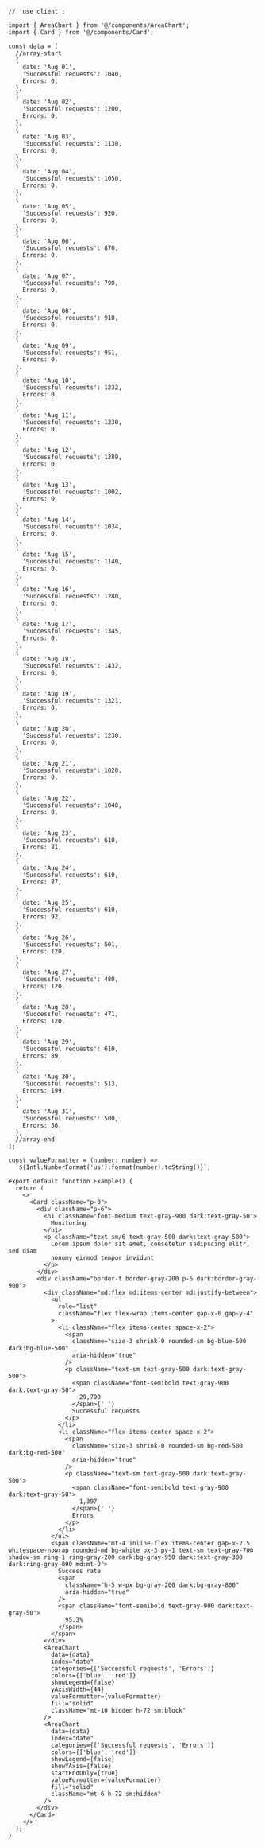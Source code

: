 ````tsx
// 'use client';

import { AreaChart } from '@/components/AreaChart';
import { Card } from '@/components/Card';

const data = [
  //array-start
  {
    date: 'Aug 01',
    'Successful requests': 1040,
    Errors: 0,
  },
  {
    date: 'Aug 02',
    'Successful requests': 1200,
    Errors: 0,
  },
  {
    date: 'Aug 03',
    'Successful requests': 1130,
    Errors: 0,
  },
  {
    date: 'Aug 04',
    'Successful requests': 1050,
    Errors: 0,
  },
  {
    date: 'Aug 05',
    'Successful requests': 920,
    Errors: 0,
  },
  {
    date: 'Aug 06',
    'Successful requests': 870,
    Errors: 0,
  },
  {
    date: 'Aug 07',
    'Successful requests': 790,
    Errors: 0,
  },
  {
    date: 'Aug 08',
    'Successful requests': 910,
    Errors: 0,
  },
  {
    date: 'Aug 09',
    'Successful requests': 951,
    Errors: 0,
  },
  {
    date: 'Aug 10',
    'Successful requests': 1232,
    Errors: 0,
  },
  {
    date: 'Aug 11',
    'Successful requests': 1230,
    Errors: 0,
  },
  {
    date: 'Aug 12',
    'Successful requests': 1289,
    Errors: 0,
  },
  {
    date: 'Aug 13',
    'Successful requests': 1002,
    Errors: 0,
  },
  {
    date: 'Aug 14',
    'Successful requests': 1034,
    Errors: 0,
  },
  {
    date: 'Aug 15',
    'Successful requests': 1140,
    Errors: 0,
  },
  {
    date: 'Aug 16',
    'Successful requests': 1280,
    Errors: 0,
  },
  {
    date: 'Aug 17',
    'Successful requests': 1345,
    Errors: 0,
  },
  {
    date: 'Aug 18',
    'Successful requests': 1432,
    Errors: 0,
  },
  {
    date: 'Aug 19',
    'Successful requests': 1321,
    Errors: 0,
  },
  {
    date: 'Aug 20',
    'Successful requests': 1230,
    Errors: 0,
  },
  {
    date: 'Aug 21',
    'Successful requests': 1020,
    Errors: 0,
  },
  {
    date: 'Aug 22',
    'Successful requests': 1040,
    Errors: 0,
  },
  {
    date: 'Aug 23',
    'Successful requests': 610,
    Errors: 81,
  },
  {
    date: 'Aug 24',
    'Successful requests': 610,
    Errors: 87,
  },
  {
    date: 'Aug 25',
    'Successful requests': 610,
    Errors: 92,
  },
  {
    date: 'Aug 26',
    'Successful requests': 501,
    Errors: 120,
  },
  {
    date: 'Aug 27',
    'Successful requests': 480,
    Errors: 120,
  },
  {
    date: 'Aug 28',
    'Successful requests': 471,
    Errors: 120,
  },
  {
    date: 'Aug 29',
    'Successful requests': 610,
    Errors: 89,
  },
  {
    date: 'Aug 30',
    'Successful requests': 513,
    Errors: 199,
  },
  {
    date: 'Aug 31',
    'Successful requests': 500,
    Errors: 56,
  },
  //array-end
];

const valueFormatter = (number: number) =>
  `${Intl.NumberFormat('us').format(number).toString()}`;

export default function Example() {
  return (
    <>
      <Card className="p-0">
        <div className="p-6">
          <h1 className="font-medium text-gray-900 dark:text-gray-50">
            Monitoring
          </h1>
          <p className="text-sm/6 text-gray-500 dark:text-gray-500">
            Lorem ipsum dolor sit amet, consetetur sadipscing elitr, sed diam
            nonumy eirmod tempor invidunt
          </p>
        </div>
        <div className="border-t border-gray-200 p-6 dark:border-gray-900">
          <div className="md:flex md:items-center md:justify-between">
            <ul
              role="list"
              className="flex flex-wrap items-center gap-x-6 gap-y-4"
            >
              <li className="flex items-center space-x-2">
                <span
                  className="size-3 shrink-0 rounded-sm bg-blue-500 dark:bg-blue-500"
                  aria-hidden="true"
                />
                <p className="text-sm text-gray-500 dark:text-gray-500">
                  <span className="font-semibold text-gray-900 dark:text-gray-50">
                    29,790
                  </span>{' '}
                  Successful requests
                </p>
              </li>
              <li className="flex items-center space-x-2">
                <span
                  className="size-3 shrink-0 rounded-sm bg-red-500 dark:bg-red-500"
                  aria-hidden="true"
                />
                <p className="text-sm text-gray-500 dark:text-gray-500">
                  <span className="font-semibold text-gray-900 dark:text-gray-50">
                    1,397
                  </span>{' '}
                  Errors
                </p>
              </li>
            </ul>
            <span className="mt-4 inline-flex items-center gap-x-2.5 whitespace-nowrap rounded-md bg-white px-3 py-1 text-sm text-gray-700 shadow-sm ring-1 ring-gray-200 dark:bg-gray-950 dark:text-gray-300 dark:ring-gray-800 md:mt-0">
              Success rate
              <span
                className="h-5 w-px bg-gray-200 dark:bg-gray-800"
                aria-hidden="true"
              />
              <span className="font-semibold text-gray-900 dark:text-gray-50">
                95.3%
              </span>
            </span>
          </div>
          <AreaChart
            data={data}
            index="date"
            categories={['Successful requests', 'Errors']}
            colors={['blue', 'red']}
            showLegend={false}
            yAxisWidth={44}
            valueFormatter={valueFormatter}
            fill="solid"
            className="mt-10 hidden h-72 sm:block"
          />
          <AreaChart
            data={data}
            index="date"
            categories={['Successful requests', 'Errors']}
            colors={['blue', 'red']}
            showLegend={false}
            showYAxis={false}
            startEndOnly={true}
            valueFormatter={valueFormatter}
            fill="solid"
            className="mt-6 h-72 sm:hidden"
          />
        </div>
      </Card>
    </>
  );
}

````